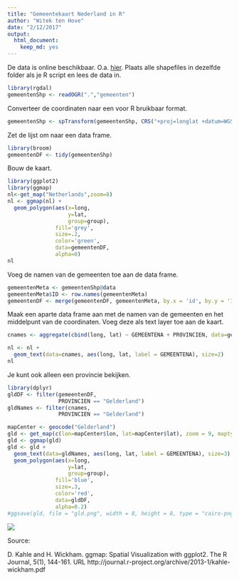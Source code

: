 ```yaml
---
title: "Gemeentekaart Nederland in R"
author: "Witek ten Hove"
date: "2/12/2017"
output: 
  html_document: 
    keep_md: yes
---
```


De data is online beschikbaar. O.a. [hier](https://data.overheid.nl/data/dataset/grenzen-van-alle-nederlandse-gemeenten-en-provincies/resource/d5570855-ceb7-458b-ba93-61e5ec332649). Plaats alle shapefiles in dezelfde folder als je R script en lees de data in.

```r
library(rgdal)
gemeentenShp <- readOGR(".","gemeenten")
```

Converteer de coordinaten naar een voor R bruikbaar format.

```r
gemeentenShp <- spTransform(gemeentenShp, CRS("+proj=longlat +datum=WGS84"))
```

Zet de lijst om naar een data frame.

```r
library(broom)
gemeentenDF <- tidy(gemeentenShp)
```

Bouw de kaart.

```r
library(ggplot2)
library(ggmap)
nl<-get_map("Netherlands",zoom=8)
nl <- ggmap(nl) +
  geom_polygon(aes(x=long,
                   y=lat,
                   group=group),
               fill='grey',
               size=.2,
               color='green',
               data=gemeentenDF,
               alpha=0)
nl
```

Voeg de namen van de gemeenten toe aan de data frame.

```r
gemeentenMeta <- gemeentenShp@data
gemeentenMeta$ID <- row.names(gemeentenMeta)
gemeentenDF <- merge(gemeentenDF, gemeentenMeta, by.x = 'id', by.y = 'ID')
```

Maak een aparte data frame aan met de namen van de gemeenten en het middelpunt van de coordinaten. Voeg deze als text layer toe aan de kaart.

```r
cnames <- aggregate(cbind(long, lat) ~ GEMEENTENA + PROVINCIEN, data=gemeentenDF, FUN=mean)

nl <- nl +
  geom_text(data=cnames, aes(long, lat, label = GEMEENTENA), size=2)
nl
```

Je kunt ook alleen een provincie bekijken.

```r
library(dplyr)
gldDF <- filter(gemeentenDF,
                PROVINCIEN == "Gelderland")
gldNames <- filter(cnames,
                PROVINCIEN == "Gelderland")

mapCenter <- geocode("Gelderland")
gld <- get_map(c(lon=mapCenter$lon, lat=mapCenter$lat), zoom = 9, maptype = "terrain", source="stamen")
gld <- ggmap(gld)
gld <- gld +
  geom_text(data=gldNames, aes(long, lat, label = GEMEENTENA), size=3) +
  geom_polygon(aes(x=long,
                   y=lat,
                   group=group),
               fill='blue',
               size=.3,
               color='red',
               data=gldDF,
               alpha=0.2)
#ggsave(gld, file = "gld.png", width = 8, height = 8, type = "cairo-png")
```

![](gld.png)

Source:

D. Kahle and H. Wickham. ggmap: Spatial Visualization with ggplot2. The R
  Journal, 5(1), 144-161. URL
  http://journal.r-project.org/archive/2013-1/kahle-wickham.pdf
